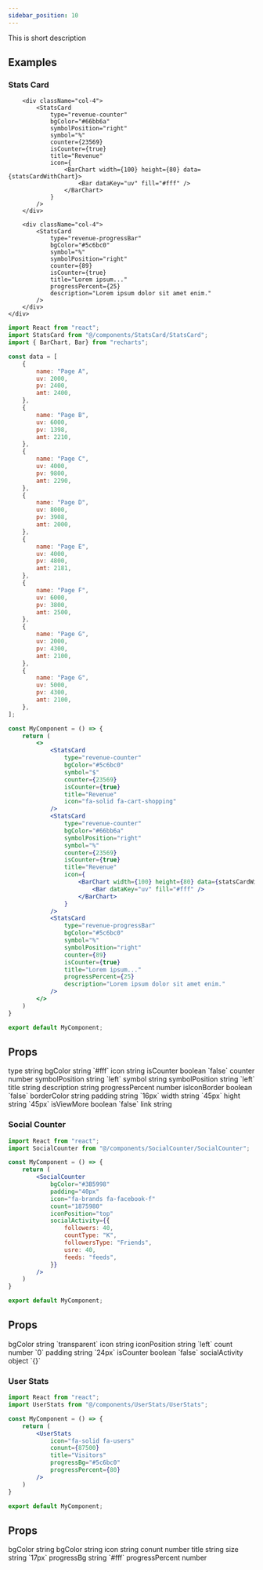 ```yaml
---
sidebar_position: 10
---
```


This is short description



## Examples

### Stats Card

<CodePreview>
    <div className="d-flex gap-2">
        <div className="col-4">
            <StatsCard
                type="revenue-counter"
                bgColor="#5c6bc0"
                symbol="$"
                counter={23569}
                isCounter={true}
                title="Revenue"
                icon="fa-solid fa-cart-shopping"
            />
        </div>

        <div className="col-4">
            <StatsCard
                type="revenue-counter"
                bgColor="#66bb6a"
                symbolPosition="right"
                symbol="%"
                counter={23569}
                isCounter={true}
                title="Revenue"
                icon={
                    <BarChart width={100} height={80} data={statsCardWithChart}>
                        <Bar dataKey="uv" fill="#fff" />
                    </BarChart>
                }
            />
        </div>

        <div className="col-4">
            <StatsCard
                type="revenue-progressBar"
                bgColor="#5c6bc0"
                symbol="%"
                symbolPosition="right"
                counter={89}
                isCounter={true}
                title="Lorem ipsum..."
                progressPercent={25}
                description="Lorem ipsum dolor sit amet enim."
            />
        </div>
    </div>
   
</CodePreview>

```jsx title="Widgets"
import React from "react";
import StatsCard from "@/components/StatsCard/StatsCard";
import { BarChart, Bar} from "recharts";

const data = [
    {
        name: "Page A",
        uv: 2000,
        pv: 2400,
        amt: 2400,
    },
    {
        name: "Page B",
        uv: 6000,
        pv: 1398,
        amt: 2210,
    },
    {
        name: "Page C",
        uv: 4000,
        pv: 9800,
        amt: 2290,
    },
    {
        name: "Page D",
        uv: 8000,
        pv: 3908,
        amt: 2000,
    },
    {
        name: "Page E",
        uv: 4000,
        pv: 4800,
        amt: 2181,
    },
    {
        name: "Page F",
        uv: 6000,
        pv: 3800,
        amt: 2500,
    },
    {
        name: "Page G",
        uv: 2000,
        pv: 4300,
        amt: 2100,
    },
    {
        name: "Page G",
        uv: 5000,
        pv: 4300,
        amt: 2100,
    },
];

const MyComponent = () => {
    return (
        <>
            <StatsCard
                type="revenue-counter"
                bgColor="#5c6bc0"
                symbol="$"
                counter={23569}
                isCounter={true}
                title="Revenue"
                icon="fa-solid fa-cart-shopping"
            />
            <StatsCard
                type="revenue-counter"
                bgColor="#66bb6a"
                symbolPosition="right"
                symbol="%"
                counter={23569}
                isCounter={true}
                title="Revenue"
                icon={
                    <BarChart width={100} height={80} data={statsCardWithChart}>
                        <Bar dataKey="uv" fill="#fff" />
                    </BarChart>
                }
            />
            <StatsCard
                type="revenue-progressBar"
                bgColor="#5c6bc0"
                symbol="%"
                symbolPosition="right"
                counter={89}
                isCounter={true}
                title="Lorem ipsum..."
                progressPercent={25}
                description="Lorem ipsum dolor sit amet enim."
            />  
        </> 
    )
}

export default MyComponent;
```

## Props

<FeatureTable >
    <tr>
        <td>type</td>
        <td>string</td>
        <td></td>
        <td></td>
    </tr>
    <tr>
        <td>bgColor</td>
        <td>string</td>
        <td>`#fff`</td>
        <td></td>
    </tr>
    <tr>
        <td>icon</td>
        <td>string</td>
        <td></td>
        <td></td>
    </tr>
    <tr>
        <td>isCounter</td>
        <td>boolean</td>
        <td>`false`</td>
        <td></td>
    </tr>
    <tr>
        <td>counter</td>
        <td>number</td>
        <td></td>
        <td></td>
    </tr>
    <tr>
        <td>symbolPosition</td>
        <td>string</td>
        <td>`left`</td>
        <td></td>
    </tr>
    <tr>
        <td>symbol</td>
        <td>string</td>
        <td></td>
        <td></td>
    </tr>
    <tr>
        <td>symbolPosition</td>
        <td>string</td>
        <td>`left`</td>
        <td></td>
    </tr>
    <tr>
        <td>title</td>
        <td>string</td>
        <td></td>
        <td></td>
    </tr>
    <tr>
        <td>description</td>
        <td>string</td>
        <td></td>
        <td></td>
    </tr>
    <tr>
        <td>progressPercent</td>
        <td>number</td>
        <td></td>
        <td></td>
    </tr>
    <tr>
        <td>isIconBorder</td>
        <td>boolean</td>
        <td>`false`</td>
        <td></td>
    </tr>
    <tr>
        <td>borderColor</td>
        <td>string</td>
        <td></td>
        <td></td>
    </tr>
    <tr>
        <td>padding</td>
        <td>string</td>
        <td>`16px`</td>
        <td></td>
    </tr>
    <tr>
        <td>width</td>
        <td>string</td>
        <td>`45px`</td>
        <td></td>
    </tr>
    <tr>
        <td>hight</td>
        <td>string</td>
        <td>`45px`</td>
        <td></td>
    </tr>
    <tr>
        <td>isViewMore</td>
        <td>boolean</td>
        <td>`false`</td>
        <td></td>
    </tr>
    <tr>
        <td>link</td>
        <td>string</td>
        <td></td>
        <td></td>
    </tr>
</FeatureTable>

### Social Counter

<CodePreview>
    <div className="col-4">
        <SocialCounter
            bgColor="#3B5998"
            padding="40px"
            icon="fa-brands fa-facebook-f"
            count="1875980"
            iconPosition="top"
            socialActivity={{
                followers: 40,
                countType: "K",
                followersType: "Friends",
                usre: 40,
                feeds: "feeds",
            }}
        />
    </div>
   
</CodePreview>

```jsx title="Widgets"
import React from "react";
import SocialCounter from "@/components/SocialCounter/SocialCounter";

const MyComponent = () => {
    return (
        <SocialCounter
            bgColor="#3B5998"
            padding="40px"
            icon="fa-brands fa-facebook-f"
            count="1875980"
            iconPosition="top"
            socialActivity={{
                followers: 40,
                countType: "K",
                followersType: "Friends",
                usre: 40,
                feeds: "feeds",
            }}
        />   
    )
}

export default MyComponent;
```

## Props

<FeatureTable >
    <tr>
        <td>bgColor</td>
        <td>string</td>
        <td>`transparent`</td>
        <td></td>
    </tr>
    <tr>
        <td>icon</td>
        <td>string</td>
        <td></td>
        <td></td>
    </tr>
    <tr>
        <td>iconPosition</td>
        <td>string</td>
        <td>`left`</td>
        <td></td>
    </tr>
    <tr>
        <td>count</td>
        <td>number</td>
        <td>`0`</td>
        <td></td>
    </tr>
    <tr>
        <td>padding</td>
        <td>string</td>
        <td>`24px`</td>
        <td></td>
    </tr>
    <tr>
        <td>isCounter</td>
        <td>boolean</td>
        <td>`false`</td>
        <td></td>
    </tr>
    <tr>
        <td>socialActivity</td>
        <td>object</td>
        <td>`{}`</td>
        <td></td>
    </tr>
</FeatureTable>

### User Stats

<CodePreview>
    <div className="col-4">
        <UserStats
            icon="fa-solid fa-users"
            conunt={87500}
            title="Visitors"
            progressBg="#5c6bc0"
            progressPercent={80}
        />
    </div>
   
</CodePreview>

```jsx title="Widgets"
import React from "react";
import UserStats from "@/components/UserStats/UserStats";

const MyComponent = () => {
    return (
        <UserStats
            icon="fa-solid fa-users"
            conunt={87500}
            title="Visitors"
            progressBg="#5c6bc0"
            progressPercent={80}
        />  
    )
}

export default MyComponent;
```

## Props 

<FeatureTable >
    <tr>
        <td>bgColor</td>
        <td>string</td>
        <td></td>
        <td></td>
    </tr>
    <tr>
        <td>bgColor</td>
        <td>string</td>
        <td></td>
        <td></td>
    </tr>
    <tr>
        <td>icon</td>
        <td>string</td>
        <td></td>
        <td></td>
    </tr>
    <tr>
        <td>conunt</td>
        <td>number</td>
        <td></td>
        <td></td>
    </tr>
    <tr>
        <td>title</td>
        <td>string</td>
        <td></td>
        <td></td>
    </tr>
    <tr>
        <td>size</td>
        <td>string</td>
        <td>`17px`</td>
        <td></td>
    </tr>
    <tr>
        <td>progressBg</td>
        <td>string</td>
        <td>`#fff`</td>
        <td></td>
    </tr>
    <tr>
        <td>progressPercent</td>
        <td>number</td>
        <td></td>
        <td></td>
    </tr>
</FeatureTable>
